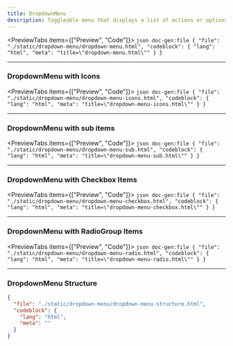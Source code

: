 ```yaml
---
title: DropdownMenu
description: Toggleable menu that displays a list of actions or options.
---
```




<PreviewTabs items={["Preview", "Code"]}>
  <PreviewTab value="Preview">
    <ComponentPreview className="items-start pt-20 min-h-[26rem]" src="/dropdown-menu/dropdown-menu" />
  </PreviewTab>
  <PreviewTab value="Code">
    ```json doc-gen:file
    {
      "file": "./static/dropdown-menu/dropdown-menu.html",
      "codeblock": {
        "lang": "html",
        "meta": "title=\"dropdown-menu.html\""
      }
    }
    ```
  </PreviewTab>
</PreviewTabs>

---

### DropdownMenu with Icons

<PreviewTabs items={["Preview", "Code"]}>
  <PreviewTab value="Preview">
    <ComponentPreview className="items-start pt-20" src="/dropdown-menu/dropdown-menu-icons" />
  </PreviewTab>
  <PreviewTab value="Code">
    ```json doc-gen:file
    {
      "file": "./static/dropdown-menu/dropdown-menu-icons.html",
      "codeblock": {
        "lang": "html",
        "meta": "title=\"dropdown-menu-icons.html\""
      }
    }
    ```
  </PreviewTab>
</PreviewTabs>

---

### DropdownMenu with sub items

<PreviewTabs items={["Preview", "Code"]}>
  <PreviewTab value="Preview">
    <ComponentPreview className="items-start pt-20" src="/dropdown-menu/dropdown-menu-sub" />
  </PreviewTab>
  <PreviewTab value="Code">
    ```json doc-gen:file
    {
      "file": "./static/dropdown-menu/dropdown-menu-sub.html",
      "codeblock": {
        "lang": "html",
        "meta": "title=\"dropdown-menu-sub.html\""
      }
    }
    ```
  </PreviewTab>
</PreviewTabs>

---

### DropdownMenu with Checkbox Items

<PreviewTabs items={["Preview", "Code"]}>
  <PreviewTab value="Preview">
    <ComponentPreview className="items-start pt-20 min-h-[25rem]" src="/dropdown-menu/dropdown-menu-checkbox" />
  </PreviewTab>
  <PreviewTab value="Code">
    ```json doc-gen:file
    {
      "file": "./static/dropdown-menu/dropdown-menu-checkbox.html",
      "codeblock": {
        "lang": "html",
        "meta": "title=\"dropdown-menu-checkbox.html\""
      }
    }
    ```
  </PreviewTab>
</PreviewTabs>

---

### DropdownMenu with RadioGroup Items

<PreviewTabs items={["Preview", "Code"]}>
  <PreviewTab value="Preview">
    <ComponentPreview className="items-start pt-20 min-h-[25rem]" src="/dropdown-menu/dropdown-menu-radio" />
  </PreviewTab>
  <PreviewTab value="Code">
    ```json doc-gen:file
    {
      "file": "./static/dropdown-menu/dropdown-menu-radio.html",
      "codeblock": {
        "lang": "html",
        "meta": "title=\"dropdown-menu-radio.html\""
      }
    }
    ```
  </PreviewTab>
</PreviewTabs>

---

### DropdownMenu Structure

```json doc-gen:file
{
  "file": "./static/dropdown-menu/dropdown-menu-structure.html",
  "codeblock": {
    "lang": "html",
    "meta": ""
  }
}
```

